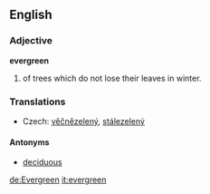 ==English==
===Adjective===
'''evergreen'''

# of trees which do not lose their leaves in winter.

=== Translations ===
*Czech: [[věčnězelený]], [[stálezelený]]  

====Antonyms====
*[[deciduous]]

[[de:Evergreen]]
[[it:evergreen]]